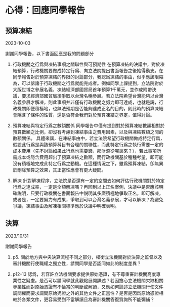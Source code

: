 # 心得：回應同學報告

## 預算凍結

2023-10-03

謝謝同學報告，以下書面回應是我的問題部分

1. 行政機關之行爲與凍結事項之關聯性與可預期性
在預算凍結的決議中，對於凍結預算，行政機關要做成特定行爲、向立法院提出書面報告之後始得動支。在同學報告對於預算凍結的界限的討論部分，我認爲凍結的事由，似乎應該限縮為，可以訴諸于行政機關之行爲就能完成者。例如同學上課提到，立法院對於大版世博之參展名義，凍結經濟部國貿局首年預算1千萬元，並作成附帶決議，要求經濟部國貿局須爭取以台灣名稱參展。若立法院希望台灣能夠以台灣名義參展才解凍，則此事項并非僅有行政機關之努力即可達成，也就是説，行政機關即便積極地，也無法預期是否能夠達成正名的目的，則此時的預算凍結會隱含了條件的性質，還是否符合我們對於預算凍結之界定，值得討論。

2. 預算凍結與特定行爲之數額關係
同學報告中僅有提到對於預算凍結數額相對於預算數額之比例，卻沒有考慮到凍結事由之費用因素，以及與凍結數額之間的數額關係。
具體來講，在凍結事由中，若立法院希望行政機關做成特定行爲，假設此行爲是與該預算科目有合理的關聯性，而此特定行爲之執行需要一定的成本費用（先不討論如果此行爲也需要錢，那財源從哪裏來？），若此事項所需成本或隱含費用超出了預算凍結之數額，而行政機關基於種種考量，即可能沒有積極地完成此特定行爲之動機。在這種情況之下，雖爲預算凍結，卻無異於刪除預算之效果，其正當性應會有更大疑問。

3. 解凍
針對解凍程序，立法院是否還有一定的空間去如何評估行政機關對於特定行爲之達成率，一定是全額解凍嗎？再回到以上正名案例，決議中是否應該明確説明，只要行政機關在書面報告中説明其多麽積極地爭取正名，即可解凍，或者是，一定要努力有成果，爭取到可以台灣名義參展，才可以解凍？為避免爭議，凍結事由及解凍相關標準應於決議中明確表明。

## 決算 

2023/10/31

謝謝同學報告

1. p5. 關於地方與中央決算流程不同之部分，權衡立法機關對於決算之監督以及審計機關行使職權之獨立性，請問同學是否認同如此的制度差異？

2. p12-13 認爲，若容許立法機關要求提供原始憑證，有不尊重審計機關高度專業性之疑慮。是否可以請同學就此觀點展開詳述？若因擔心立法機關欠缺相關專業性而對原始憑證有不恰當的判斷或解讀，又應如何論述立法機關行使文件調閲權而要求調閲原始凴證之外的其他文件之正當性？是否是因爲原始憑證相較於各類文件，更容易受到不當解讀且為審計機關答復質詢所不能彌補？